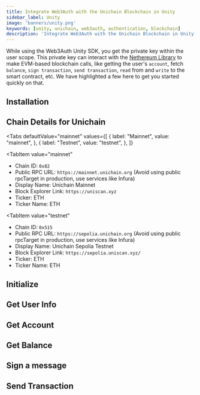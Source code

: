 ```yaml
---
title: Integrate Web3Auth with the Unichain Blockchain in Unity
sidebar_label: Unity
image: 'banners/unity.png'
keywords: [unity, unichain, web3auth, authentication, blockchain]
description: 'Integrate Web3Auth with the Unichain Blockchain in Unity | Embedded Wallets'
---
```



<SEO
  title="Integrate Web3Auth with the Unichain Blockchain in Unity"
  description="Integrate Web3Auth with the Unichain Blockchain in Unity | Embedded Wallets"
  image="https://web3auth.io/docs/banners/unichain.png"
  slug="/embedded-wallets/connect-blockchain/evm/unichain/unity"
/>

While using the Web3Auth Unity SDK, you get the private key within the user scope. This private key can interact with the [Nethereum Library](https://nethereum.com/) to make EVM-based blockchain calls, like getting the user's `account`, fetch `balance`, `sign transaction`, `send transaction`, `read` from and `write` to the smart contract, etc. We have highlighted a few here to get you started quickly on that.

## Installation

<InstallationSnippet />

## Chain Details for Unichain

<Tabs
 defaultValue="mainnet"
  values={[
    { label: "Mainnet", value: "mainnet", },
    { label: "Testnet", value: "testnet", },
  ]}
>
<TabItem
  value="mainnet"
>

- Chain ID: `0x82`
- Public RPC URL: `https://mainnet.unichain.org` (Avoid using public rpcTarget in production, use services like Infura)
- Display Name: Unichain Mainnet
- Block Explorer Link: `https://uniscan.xyz`
- Ticker: ETH
- Ticker Name: ETH

</TabItem>

<TabItem
  value="testnet"
>

- Chain ID: `0x515`
- Public RPC URL: `https://sepolia.unichain.org` (Avoid using public rpcTarget in production, use services like Infura)
- Display Name: Unichain Sepolia Testnet
- Block Explorer Link: `https://sepolia.uniscan.xyz/`
- Ticker: ETH
- Ticker Name: ETH

</TabItem>
</Tabs>

## Initialize

<InitialisationSnippet />

## Get User Info

<UserInfoSnippet />

## Get Account

<GetAccountSnippet />

## Get Balance

<GetBalanceSnippet />

## Sign a message

<SignMessageSnippet />

## Send Transaction

<SendTransactionSnippet />
